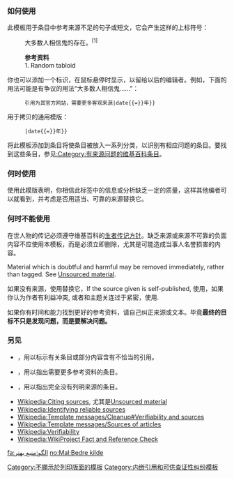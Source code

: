 {{Documentation subpage}}

===如何使用===
此模板用于条目中参考来源不足的句子或短文，它会产生这样的上标符号：

:大多数人相信鬼的存在。<sup>[1]</sup>{{Better source}}
<!-- Fake reference -->
:'''参考资料'''
:1. Random tabloid

你也可以添加一个{{para|reason}}标识，在鼠标悬停时显示，以留给以后的编辑者。例如，下面的用法可能是有争议的用法“大多数人相信鬼......”：

: <code>{{Tlx|Better source|reason{{=}}引用为其官方网站，需要更多客观来源|date{{=}}{{CURRENTYEAR}}年{{CURRENTMONTHNAME}}}}</code>

用于拷贝的通用模版：

: <code>{{Tlx|Better source|reason{{=}}|date{{=}}{{CURRENTYEAR}}年{{CURRENTMONTHNAME}}}}</code>


将此模板添加到条目将使条目被放入一系列分类，以识别有相应问题的条目。要找到这些条目，参见[[:Category:有来源问题的维基百科条目]]。

===何时使用===
使用此模版表明，你相信此标签中的信息或分析缺乏一定的质量，这样其他编者可以就看到，并考虑是否用适当、可靠的来源替换它。

=== 何时不能使用 ===
在世人物的传记必须遵守维基百科的[[Wikipedia:生者传记|生者传记方针]]。缺乏来源或来源不可靠的负面内容不应使用本模板，而是必须立即删除，尤其是可能造成当事人名誉损害的内容。

Material which is doubtful and harmful may be removed immediately, rather than tagged. See [[Wikipedia:Citing sources#Unsourced material|Unsourced material]].{{专业术语过多}}

如果没有来源，使用{{Tlx|Fact}}替换它，If the source given is self-published, 使用{{tlx|Self-published inline}}，如果你认为作者有利益冲突, 或者和主题关连过于紧密，使用{{Tlx|Third-party-inline}}.

如果你有时间和能力找到更好的参考资料，请自己纠正来源或文本。毕竟'''最终的目标不只是发现问题，而是要解决问题。'''

=== 另见 ===
*{{Tl|Cite check}}，用以标示有关条目或部分内容含有不恰当的引用。
*{{Tl|Refimprove}}，用以指出需要更多参考资料的条目。
*{{Tl|Unreferenced}}，用以指出完全没有列明来源的条目。
* [[Wikipedia:Citing sources]], 尤其是[[Wikipedia:列明来源#Unsourced material|Unsourced material]]
* [[Wikipedia:Identifying reliable sources]]
* [[Wikipedia:Template messages/Cleanup#Verifiability and sources]]
* [[Wikipedia:Template messages/Sources of articles]]
* [[Wikipedia:Verifiability]]
* [[Wikipedia:WikiProject Fact and Reference Check]]

{{Inline tags}}

<includeonly>
<!-- template categories  -->
[[Category:不顯示於列印版面的模板]]
[[Category:内嵌引用和可供查证性纠纷模板]]

[[fa:الگو:منبع بهتر]]
[[no:Mal:Bedre kilde]]
</includeonly>